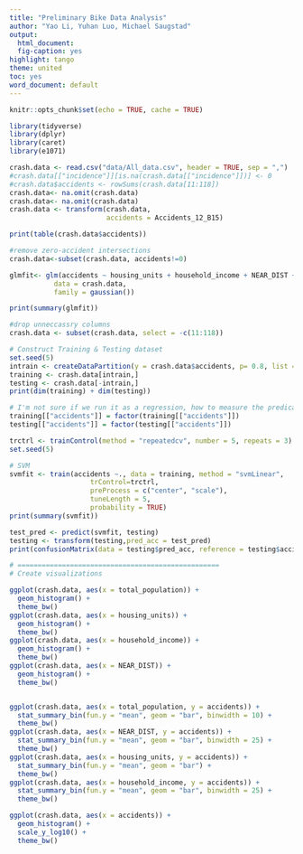 ```yaml
---
title: "Preliminary Bike Data Analysis"
author: "Yao Li, Yuhan Luo, Michael Saugstad"
output:
  html_document:
  fig-caption: yes
highlight: tango
theme: united
toc: yes
word_document: default
---
```


```r
knitr::opts_chunk$set(echo = TRUE, cache = TRUE)
```

```r
library(tidyverse)
library(dplyr)
library(caret)
library(e1071)

crash.data <- read.csv("data/All_data.csv", header = TRUE, sep = ",")
#crash.data[["incidence"]][is.na(crash.data[["incidence"]])] <- 0
#crash.data$accidents <- rowSums(crash.data[11:118])
crash.data<- na.omit(crash.data)
crash.data<- na.omit(crash.data)
crash.data <- transform(crash.data,
                        accidents = Accidents_12_B15)

print(table(crash.data$accidents))

#remove zero-accident intersections
crash.data<-subset(crash.data, accidents!=0)

glmfit<- glm(accidents ~ housing_units + household_income + NEAR_DIST + Width_max + Rating_min + Speed_max + ACC_max + OneWay_max,
           data = crash.data,
           family = gaussian())

print(summary(glmfit))

#drop unneccassry columns
crash.data <- subset(crash.data, select = -c(11:118))

# Construct Training & Testing dataset
set.seed(5)
intrain <- createDataPartition(y = crash.data$accidents, p= 0.8, list = FALSE)
training <- crash.data[intrain,]
testing <- crash.data[-intrain,]
print(dim(training) + dim(testing))

# I'm not sure if we run it as a regression, how to measure the predication performance, so I coverted accidents into categorical in order to run classification.
training[["accidents"]] = factor(training[["accidents"]])
testing[["accidents"]] = factor(testing[["accidents"]])

trctrl <- trainControl(method = "repeatedcv", number = 5, repeats = 3)
set.seed(5)

# SVM
svmfit <- train(accidents ~., data = training, method = "svmLinear",
                    trControl=trctrl,
                    preProcess = c("center", "scale"),
                    tuneLength = 5,
                    probability = TRUE)
print(summary(svmfit))

test_pred <- predict(svmfit, testing)
testing <- transform(testing,pred_acc = test_pred)
print(confusionMatrix(data = testing$pred_acc, reference = testing$accidents))

# ==================================================
# Create visualizations

ggplot(crash.data, aes(x = total_population)) +
  geom_histogram() +
  theme_bw()
ggplot(crash.data, aes(x = housing_units)) +
  geom_histogram() +
  theme_bw()
ggplot(crash.data, aes(x = household_income)) +
  geom_histogram() +
  theme_bw()
ggplot(crash.data, aes(x = NEAR_DIST)) +
  geom_histogram() +
  theme_bw()


ggplot(crash.data, aes(x = total_population, y = accidents)) +
  stat_summary_bin(fun.y = "mean", geom = "bar", binwidth = 10) +
  theme_bw()
ggplot(crash.data, aes(x = NEAR_DIST, y = accidents)) +
  stat_summary_bin(fun.y = "mean", geom = "bar", binwidth = 25) +
  theme_bw()
ggplot(crash.data, aes(x = housing_units, y = accidents)) +
  stat_summary_bin(fun.y = "mean", geom = "bar") +
  theme_bw()
ggplot(crash.data, aes(x = household_income, y = accidents)) +
  stat_summary_bin(fun.y = "mean", geom = "bar", binwidth = 25) +
  theme_bw()

ggplot(crash.data, aes(x = accidents)) +
  geom_histogram() +
  scale_y_log10() +
  theme_bw()
```
